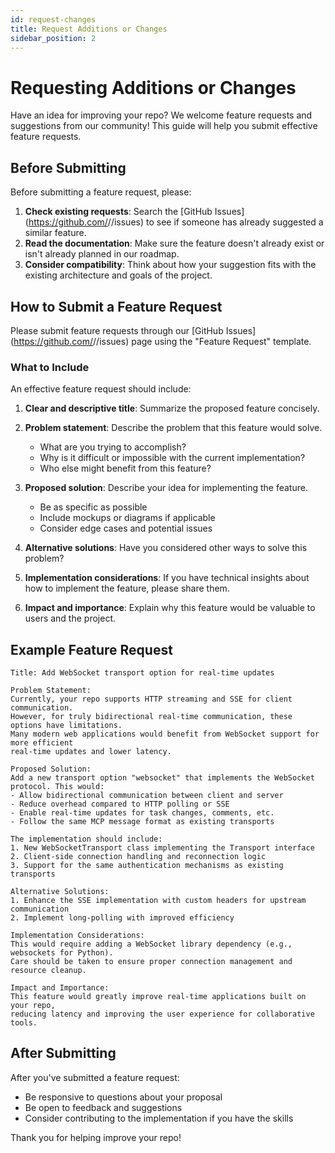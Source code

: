 ```yaml
---
id: request-changes
title: Request Additions or Changes
sidebar_position: 2
---
```


# Requesting Additions or Changes

Have an idea for improving your repo? We welcome feature requests and suggestions from our community! This guide will help you submit effective feature requests.

## Before Submitting

Before submitting a feature request, please:

1. **Check existing requests**: Search the [GitHub Issues](https://github.com/<GitHub username>/<GitHub repo>/issues) to see if someone has already suggested a similar feature.
2. **Read the documentation**: Make sure the feature doesn't already exist or isn't already planned in our roadmap.
3. **Consider compatibility**: Think about how your suggestion fits with the existing architecture and goals of the project.

## How to Submit a Feature Request

Please submit feature requests through our [GitHub Issues](https://github.com/<GitHub username>/<GitHub repo>/issues) page using the "Feature Request" template.

### What to Include

An effective feature request should include:

1. **Clear and descriptive title**: Summarize the proposed feature concisely.
2. **Problem statement**: Describe the problem that this feature would solve.
   - What are you trying to accomplish?
   - Why is it difficult or impossible with the current implementation?
   - Who else might benefit from this feature?

3. **Proposed solution**: Describe your idea for implementing the feature.
   - Be as specific as possible
   - Include mockups or diagrams if applicable
   - Consider edge cases and potential issues

4. **Alternative solutions**: Have you considered other ways to solve this problem?

5. **Implementation considerations**: If you have technical insights about how to implement the feature, please share them.

6. **Impact and importance**: Explain why this feature would be valuable to users and the project.

## Example Feature Request

```
Title: Add WebSocket transport option for real-time updates

Problem Statement:
Currently, your repo supports HTTP streaming and SSE for client communication. 
However, for truly bidirectional real-time communication, these options have limitations. 
Many modern web applications would benefit from WebSocket support for more efficient 
real-time updates and lower latency.

Proposed Solution:
Add a new transport option "websocket" that implements the WebSocket protocol. This would:
- Allow bidirectional communication between client and server
- Reduce overhead compared to HTTP polling or SSE
- Enable real-time updates for task changes, comments, etc.
- Follow the same MCP message format as existing transports

The implementation should include:
1. New WebSocketTransport class implementing the Transport interface
2. Client-side connection handling and reconnection logic
3. Support for the same authentication mechanisms as existing transports

Alternative Solutions:
1. Enhance the SSE implementation with custom headers for upstream communication
2. Implement long-polling with improved efficiency

Implementation Considerations:
This would require adding a WebSocket library dependency (e.g., websockets for Python).
Care should be taken to ensure proper connection management and resource cleanup.

Impact and Importance:
This feature would greatly improve real-time applications built on your repo,
reducing latency and improving the user experience for collaborative tools.
```

## After Submitting

After you've submitted a feature request:

- Be responsive to questions about your proposal
- Be open to feedback and suggestions
- Consider contributing to the implementation if you have the skills

Thank you for helping improve your repo!
